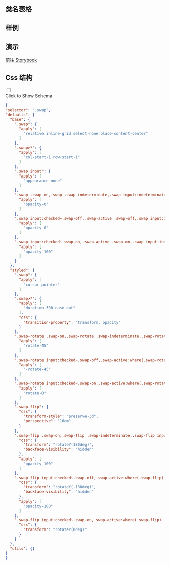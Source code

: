 
## 类名表格

<CssTable name="swap" />

## 样例

<Demo></Demo>

## 演示

[前往 Storybook](https://story.ui.icebreaker.top/?path=/docs/general-swap--docs)

## Css 结构
<div className="collapse">
<input type="checkbox" /> 
<div class="collapse-title px-0">
<span class="btn">Click to Show Schema</span>
</div>
<div class="collapse-content"> 

```json
{
"selector": ".swap",
"defaults": {
  "base": {
    ".swap": {
      "apply": [
        "relative inline-grid select-none place-content-center"
      ]
    },
    ".swap>*": {
      "apply": [
        "col-start-1 row-start-1"
      ]
    },
    ".swap input": {
      "apply": [
        "appearance-none"
      ]
    },
    ".swap .swap-on,.swap .swap-indeterminate,.swap input:indeterminate~.swap-on": {
      "apply": [
        "opacity-0"
      ]
    },
    ".swap input:checked~.swap-off,.swap-active .swap-off,.swap input:indeterminate~.swap-off": {
      "apply": [
        "opacity-0"
      ]
    },
    ".swap input:checked~.swap-on,.swap-active .swap-on,.swap input:indeterminate~.swap-indeterminate": {
      "apply": [
        "opacity-100"
      ]
    }
  },
  "styled": {
    ".swap": {
      "apply": [
        "cursor-pointer"
      ]
    },
    ".swap>*": {
      "apply": [
        "duration-300 ease-out"
      ],
      "css": {
        "transition-property": "transform, opacity"
      }
    },
    ".swap-rotate .swap-on,.swap-rotate .swap-indeterminate,.swap-rotate input:indeterminate~.swap-on": {
      "apply": [
        "rotate-45"
      ]
    },
    ".swap-rotate input:checked~.swap-off,.swap-active:where(.swap-rotate) .swap-off,.swap-rotate input:indeterminate~.swap-off": {
      "apply": [
        "-rotate-45"
      ]
    },
    ".swap-rotate input:checked~.swap-on,.swap-active:where(.swap-rotate) .swap-on,.swap-rotate input:indeterminate~.swap-indeterminate": {
      "apply": [
        "rotate-0"
      ]
    },
    ".swap-flip": {
      "css": {
        "transform-style": "preserve-3d",
        "perspective": "16em"
      }
    },
    ".swap-flip .swap-on,.swap-flip .swap-indeterminate,.swap-flip input:indeterminate~.swap-on": {
      "css": {
        "transform": "rotateY(180deg)",
        "backface-visibility": "hidden"
      },
      "apply": [
        "opacity-100"
      ]
    },
    ".swap-flip input:checked~.swap-off,.swap-active:where(.swap-flip) .swap-off,.swap-flip input:indeterminate~.swap-off": {
      "css": {
        "transform": "rotateY(-180deg)",
        "backface-visibility": "hidden"
      },
      "apply": [
        "opacity-100"
      ]
    },
    ".swap-flip input:checked~.swap-on,.swap-active:where(.swap-flip) .swap-on,.swap-flip input:indeterminate~.swap-indeterminate": {
      "css": {
        "transform": "rotateY(0deg)"
      }
    }
  },
  "utils": {}
}
}
```

</div>
</div>